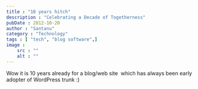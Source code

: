 ```yaml
---
title : "10 years hitch"
description : "Celebrating a Decade of Togetherness"
pubDate : 2012-10-20
author : "Santanu"
category : "Technology"
tags : [ "tech", "blog software",]
image :
    src : ""
    alt : ""
---
```

Wow it is 10 years already for a blog/web site  which has always been early adopter of WordPress trunk :)
